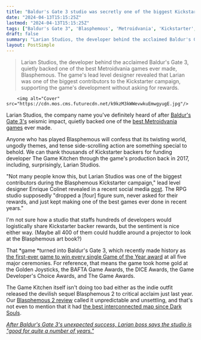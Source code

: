 ```yaml
---
title: "Baldur's Gate 3 studio was secretly one of the biggest Kickstarter backers for a modern Metroidvania classic: 'They dropped a four figure sum, never asked for their rewards'"
date: "2024-04-13T15:15:25Z"
lastmod: "2024-04-13T15:15:25Z"
tags: ["Baldur's Gate 3", 'Blasphemous', 'Metroidvania', 'Kickstarter', 'RPG', 'Game of the Year', 'Blasphemous 2', 'Dark Souls']
draft: false
summary: "Larian Studios, the developer behind the acclaimed Baldur's Gate 3, quietly backed one of the best Metroidvania games ever made, Blasphemous. The game's lead level designer revealed that Larian was one of the biggest contributors to the Kickstarter campaign, supporting the game's development without asking for rewards."
layout: PostSimple
---
```

> Larian Studios, the developer behind the acclaimed Baldur's Gate 3, quietly backed one of the best Metroidvania games ever made, Blasphemous. The game's lead level designer revealed that Larian was one of the biggest contributors to the Kickstarter campaign, supporting the game's development without asking for rewards.


        <img alt="Cover" src="https://cdn.mos.cms.futurecdn.net/k9kzM3kWWevwkuEmwgyugE.jpg"/>
        
Larian Studios, the company name you've definitely heard of after [Baldur's Gate 3's](https://www.gamesradar.com/baldurs-gate-3-guide/) seismic impact, quietly backed one of the [best Metroidvania games](https://www.gamesradar.com/best-metroidvania-games/) ever made.

Anyone who has played Blasphemous will confess that its twisting world, ungodly themes, and tense side-scrolling action are something special to behold. We can thank thousands of Kickstarter backers for funding developer The Game Kitchen through the game's production back in 2017, including, surprisingly, Larian Studios.

"Not many people know this, but Larian Studios was one of the biggest contributors during the Blasphemous Kickstarter campaign," lead level designer Enrique Colinet revealed in a recent social media [post](https://twitter.com/Baxayaun/status/1778749337146732606). The RPG studio supposedly "dropped a [four] figure sum, never asked for their rewards, and just kept making one of the best games ever done in recent years."

I'm not sure how a studio that staffs hundreds of developers would logistically share Kickstarter backer rewards, but the sentiment is nice either way. (Maybe all 400 of them could huddle around a projector to look at the Blasphemous art book?)

That *game *turned into Baldur's Gate 3, which recently made history as [the first-ever game to win every single Game of the Year award](https://www.gamesradar.com/baldurs-gate-3-passes-elden-ring-and-breath-of-the-wild-to-become-first-game-to-win-all-five-major-goty-awards/) at all five major ceremonies. For reference, that means the game took home gold at the Golden Joysticks, the BAFTA Game Awards, the DICE Awards, the Game Developer's Choice Awards, and The Game Awards. 

The Game Kitchen itself isn't doing too bad either as the indie outfit released the devilish sequel Blasphemous 2 to critical acclaim just last year. Our [Blasphemous 2 review](https://www.gamesradar.com/blasphemous-2-review/) called it unpredictable and unsettling, and that's not even to mention that it had [the best interconnected map since Dark Souls](https://www.gamesradar.com/blasphemous-2-has-the-best-interconnected-map-ive-seen-since-dark-souls/).

[<em>After Baldur's Gate 3's unexpected success, Larian boss says the studio is "good for quite a number of years."</em>](https://www.gamesradar.com/after-baldurs-gate-3s-unexpected-success-larian-boss-says-the-studio-is-good-for-quite-a-number-of-years/)
        